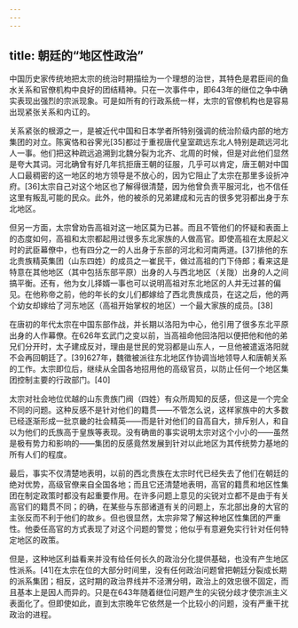 ```yaml
---
---
---
```

title: 朝廷的“地区性政治”
---



中国历史家传统地把太宗的统治时期描绘为一个理想的治世，其特色是君臣间的鱼水关系和官僚机构中良好的团结精神。只在一次事件中，即643年的继位之争中确实表现出强烈的宗派现象。可是如所有的行政系统一样，太宗的官僚机构也是容易出现紧张关系和内讧的。

关系紧张的根源之一，是被近代中国和日本学者所特别强调的统治阶级内部的地方集团的对立。陈寅恪和谷霁光[35]都过于重视唐代皇室疏远东北人特别是疏远河北人一事。他们把这种疏远追溯到北魏分裂为北齐、北周的时候，但是对此他们显然是夸大其词。河北确曾有好几年抗拒唐王朝的征服，几乎可以肯定，唐王朝对中国人口最稠密的这一地区的地方领导是不放心的，因为它阻止了太宗在那里多设折冲府。[36]太宗自己对这个地区也了解得很清楚，因为他曾负责平服河北，也不信任这里有叛乱可能的民众。此外，他的被杀的兄弟建成和元吉的很多党羽都出身于东北地区。

但另一方面，太宗曾劝告高祖对这一地区莫为已甚。而且不管他们的怀疑和表面上的态度如何，高祖和太宗都起用过很多东北家族的人做高官。即使高祖在太原起义时的武臣幕僚中，也有四分之一的人出身于东部的河北和河南两道。[37]排他的东北贵族精英集团（山东四姓）的成员之一崔民干，做过高祖的门下侍郎；看来这是特意在其他地区（其中包括东部平原）出身的人与西北地区（关陇）出身的人之间搞平衡。还有，他为女儿择婿一事也可以说明高祖对东北地区的人并无过甚的偏见。在他称帝之前，他的年长的女儿们都嫁给了西北贵族成员，在这之后，他的两个幼女却嫁给了河东地区（高祖开始掌权的地区）一个最大家族的成员。[38]

在唐初的年代太宗在中国东部作战，并长期以洛阳为中心，他引用了很多东北平原出身的人作幕僚。在626年玄武门之变以前，当高祖命他回洛阳以便把他和他的弟兄们分开时，太子建成反对，理由是世民的党羽都是山东人，一旦他被遣返洛阳就不会再回朝廷了。[39]627年，魏徵被派往东北地区作协调当地领导人和唐朝关系的工作。太宗即位后，继续从全国各地招用他的高级官员，以防止任何一个地区集团控制主要的行政部门。[40]

太宗对社会地位优越的山东贵族门阀（四姓）有众所周知的反感，但这是一个完全不同的问题。这种反感不是针对他们的籍贯——不管怎么说，这样家族中的大多数已经逐渐形成一批京畿的社会精英——而是针对他们的自高自大，排斥别人，和自以为他们的氏族高于皇族等表现。没有确凿的事实说明太宗对这个小小的——虽然是极有势力和影响的——集团的反感竟然发展到针对以此地区为其传统势力基地的所有人们的程度。

最后，事实不仅清楚地表明，以前的西北贵族在太宗时代已经失去了他们在朝廷的绝对优势，高级官僚来自全国各地；而且它还清楚地表明，高官的籍贯和地区性集团在制定政策时都没有起重要作用。在许多问题上意见的尖锐对立都不是由于有关高官们的籍贯不同；的确，在某些与东部诸道有关的问题上，东北部出身的大官的主张反而不利于他们的故乡。但也很显然，太宗非常了解这种地区性集团的严重性。他委任高官的方式表现了对这个问题的警觉；他似乎有意避免实行针对任何特定地区的政策。

但是，这种地区利益看来并没有给任何长久的政治分化提供基础，也没有产生地区性派系。[41]在太宗在位的大部分时间里，没有任何政治问题曾把朝廷分裂成长期的派系集团；相反，这时期的政治界线并不泾渭分明，政治上的效忠很不固定，而且基本上是因人而异的。只是在643年随着继位问题产生的尖锐分歧才使宗派主义表面化了。但即使如此，直到太宗晚年它依然是一个比较小的问题，没有严重干扰政治的进程。